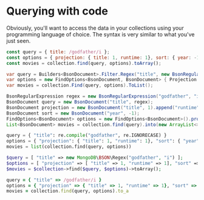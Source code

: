 
# Querying with code

Obviously, you'll want to access the data in your collections using your programming language of choice. The syntax is very similar to what you've just seen.

<Tabs>
<TabItem value="js" title="JavaScript">

```javascript
const query = { title: /godfather/i };
const options = { projection: { title: 1, runtime: 1}, sort: { year: -1 } };
const movies = collection.find(query, options).toArray();
```

</TabItem>
<TabItem value="csharp" title="C#">

```csharp
var query = Builders<BsonDocument>.Filter.Regex("title", new BsonRegularExpression("godfather", "i"));
var options = new FindOptions<BsonDocument, BsonDocument> { Projection = "{ title: 1, runtime: 1 }", Sort = "{ year: -1 }" };
var movies = collection.Find(query, options).ToList();
```

</TabItem>
<TabItem value="java" title="Java">

```java
BsonRegularExpression regex = new BsonRegularExpression("godfather", "i");
BsonDocument query = new BsonDocument("title", regex);
BsonDocument projection = new BsonDocument("title", 1).append("runtime", 1);
BsonDocument sort = new BsonDocument("year", -1);
FindOptions<BsonDocument> options = new FindOptions<BsonDocument>().projection(projection).sort(sort);
List<BsonDocument> movies = collection.find(query).into(new ArrayList<>());
```

</TabItem>
<TabItem value="py" title="Python">

```python
query = { "title": re.compile("godfather", re.IGNORECASE) }
options = { "projection": { "title": 1, "runtime": 1}, "sort": { "year": -1 } }
movies = list(collection.find(query, options))
```

</TabItem>
<TabItem value="php" title="PHP">

```php
$query = [ "title" => new MongoDB\BSON\Regex("godfather", "i") ];
$options = [ "projection" => [ "title" => 1, "runtime" => 1], "sort" => [ "year" => -1 ] ];
$movies = $collection->find($query, $options)->toArray();
```

</TabItem>
<TabItem value="ruby" title="Ruby">

```ruby
query = { "title" => /godfather/i }
options = { "projection" => { "title" => 1, "runtime" => 1}, "sort" => { "year" => -1 } }
movies = collection.find(query, options).to_a
```

</TabItem>
</Tabs>